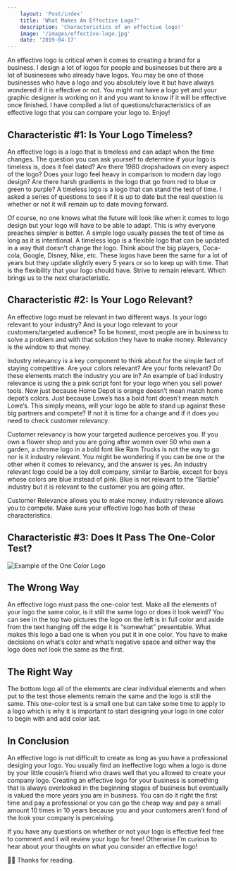 ```yaml
---
    layout: 'Post/index'
    title: 'What Makes An Effective Logo?'
    description: 'Characteristics of an effective logo!'
    image: '/images/effective-logo.jpg'
    date: '2019-04-17'
---
```


An effective logo is critical when it comes to creating a brand for a business. I design a lot of logos for people and businesses but there are a lot of businesses who already have logos. You may be one of those businesses who have a logo and you absolutely love it but have always wondered if it is effective or not. You might not have a logo yet and your graphic designer is working on it and you want to know if it will be effective once finished. I have compiled a list of questions/characteristics of an effective logo that you can compare your logo to. Enjoy!

## Characteristic #1: Is Your Logo Timeless?

An effective logo is a logo that is timeless and can adapt when the time changes. The question you can ask yourself to determine if your logo is timeless is, does it feel dated? Are there 1980 dropshadows on every aspect of the logo? Does your logo feel heavy in comparison to modern day logo design? Are there harsh gradients in the logo that go from red to blue or green to purple? A timeless logo is a logo that can stand the test of time. I asked a series of questions to see if it is up to date but the real question is whether or not it will remain up to date moving forward.

Of course, no one knows what the future will look like when it comes to logo design but your logo will have to be able to adapt. This is why everyone preaches simpler is better. A simple logo usually passes the test of time as long as it is intentional. A timeless logo is a flexible logo that can be updated in a way that doesn’t change the logo. Think about the big players, Coca-cola, Google, Disney, Nike, etc. These logos have been the same for a lot of years but they update slightly every 5 years or so to keep up with time. That is the flexibility that your logo should have. Strive to remain relevant. Which brings us to the next characteristic.

## Characteristic #2: Is Your Logo Relevant?

An effective logo must be relevant in two different ways. Is your logo relevant to your industry? And is your logo relevant to your customers/targeted audience? To be honest, most people are in business to solve a problem and with that solution they have to make money. Relevancy is the window to that money.

Industry relevancy is a key component to think about for the simple fact of staying competitive. Are your colors relevant? Are your fonts relevant? Do these elements match the industry you are in? An example of bad industry relevance is using the a pink script font for your logo when you sell power tools. Now just because Home Depot is orange doesn’t mean match home depot’s colors. Just because Lowe’s has a bold font doesn’t mean match Lowe’s. This simply means, will your logo be able to stand up against these big partners and compete? If not it is time for a change and if it does you need to check customer relevancy.

Customer relevancy is how your targeted audience perceives you. If you own a flower shop and you are going after women over 50 who own a garden, a chrome logo in a bold font like Ram Trucks is not the way to go nor is it industry relevant. You might be wondering if you can be one or the other when it comes to relevancy, and the answer is yes. An industry relevant logo could be a toy doll company, similar to Barbie, except for boys whose colors are blue instead of pink. Blue is not relevant to the “Barbie” industry but it is relevant to the customer you are going after.

Customer Relevance allows you to make money, industry relevance allows you to compete. Make sure your effective logo has both of these characteristics.

## Characteristic #3: Does It Pass The One-Color Test?

![Example of the One Color Logo](/images/effective-one-color-logo.jpg)

## The Wrong Way

An effective logo must pass the one-color test. Make all the elements of your logo the same color, is it still the same logo or does it look weird? You can see in the top two pictures the logo on the left is in full color and aside from the text hanging off the edge it is “somewhat” presentable. What makes this logo a bad one is when you put it in one color. You have to make decisions on what’s color and what’s negative space and either way the logo does not look the same as the first.

## The Right Way

The bottom logo all of the elements are clear individual elements and when put to the test those elements remain the same and the logo is still the same. This one-color test is a small one but can take some time to apply to a logo which is why it is important to start designing your logo in one color to begin with and add color last.

## In Conclusion

An effective logo is not difficult to create as long as you have a professional desiging your logo. You usually find an ineffective logo when a logo is done by your little cousin’s friend who draws well that you allowed to create your company logo. Creating an effective logo for your business is something that is always overlooked in the beginning stages of business but eventually is valued the more years you are in business. You can do it right the first time and pay a professional or you can go the cheap way and pay a small amount 10 times in 10 years because you and your customers aren’t fond of the look your company is perceiving.

If you have any questions on whether or not your logo is effective feel free to comment and I will review your logo for free! Otherwise I’m curious to hear about your thoughts on what you consider an effective logo!

👍🏾 Thanks for reading.
